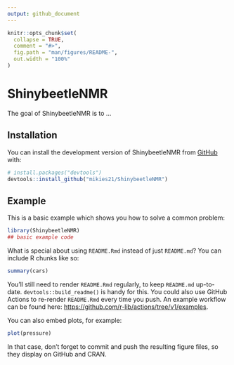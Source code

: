```yaml
---
output: github_document
---
```


<!-- README.md is generated from README.Rmd. Please edit that file -->

```r
knitr::opts_chunk$set(
  collapse = TRUE,
  comment = "#>",
  fig.path = "man/figures/README-",
  out.width = "100%"
)
```

# ShinybeetleNMR

<!-- badges: start -->
<!-- badges: end -->

The goal of ShinybeetleNMR is to ...

## Installation

You can install the development version of ShinybeetleNMR from [GitHub](https://github.com/) with:

``` r
# install.packages("devtools")
devtools::install_github("mikies21/ShinybeetleNMR")
```

## Example

This is a basic example which shows you how to solve a common problem:

```r
library(ShinybeetleNMR)
## basic example code
```

What is special about using `README.Rmd` instead of just `README.md`? You can include R chunks like so:

```r
summary(cars)
```

You'll still need to render `README.Rmd` regularly, to keep `README.md` up-to-date. `devtools::build_readme()` is handy for this. You could also use GitHub Actions to re-render `README.Rmd` every time you push. An example workflow can be found here: <https://github.com/r-lib/actions/tree/v1/examples>.

You can also embed plots, for example:

```r
plot(pressure)
```

In that case, don't forget to commit and push the resulting figure files, so they display on GitHub and CRAN.
